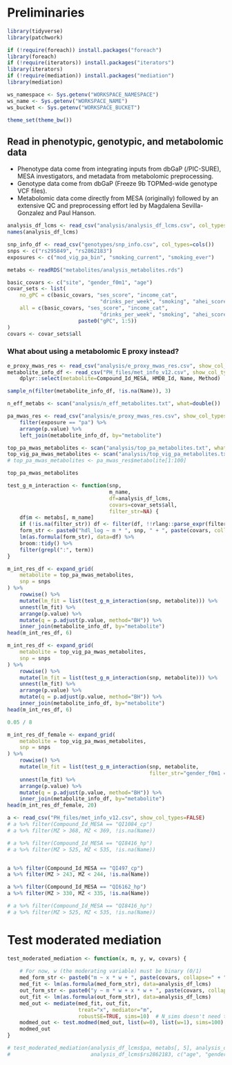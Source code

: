 # Preliminaries
```r
library(tidyverse)
library(patchwork)

if (!require(foreach)) install.packages("foreach")
library(foreach)
if (!require(iterators)) install.packages("iterators")
library(iterators)
if (!require(mediation)) install.packages("mediation")
library(mediation)
```

```r
ws_namespace <- Sys.getenv("WORKSPACE_NAMESPACE")
ws_name <- Sys.getenv("WORKSPACE_NAME")
ws_bucket <- Sys.getenv("WORKSPACE_BUCKET")
```

```r
theme_set(theme_bw())
```

## Read in phenotypic, genotypic, and metabolomic data
* Phenotype data come from integrating inputs from dbGaP (/PIC-SURE), MESA investigators, and metadata from metabolomic preprocessing.
* Genotype data come from dbGaP (Freeze 9b TOPMed-wide genotype VCF files).
* Metabolomic data come directly from MESA (originally) followed by an extensive QC and preprocessing effort led by Magdalena Sevilla-Gonzalez and Paul Hanson.
```r
analysis_df_lcms <- read_csv("analysis/analysis_df_lcms.csv", col_types=cols())
names(analysis_df_lcms)
```

```r
snp_info_df <- read_csv("genotypes/snp_info.csv", col_types=cols())
snps <- c("rs295849", "rs2862183")
exposures <- c("mod_vig_pa_bin", "smoking_current", "smoking_ever")
```

```r
metabs <- readRDS("metabolites/analysis_metabolites.rds")
```

```r
basic_covars <- c("site", "gender_f0m1", "age")
covar_sets <- list(
    no_gPC = c(basic_covars, "ses_score", "income_cat", 
                              "drinks_per_week", "smoking", "ahei_score", "dash_score"),
    all = c(basic_covars, "ses_score", "income_cat", 
                              "drinks_per_week", "smoking", "ahei_score", "dash_score",
                       paste0("gPC", 1:5))
)
covars <- covar_sets$all
```

### What about using a metabolomic E proxy instead?
```r
e_proxy_mwas_res <- read_csv("analysis/e_proxy_mwas_res.csv", show_col_types=FALSE)
metabolite_info_df <- read_csv("PH_files/met_info_v12.csv", show_col_types=FALSE) %>%
    dplyr::select(metabolite=Compound_Id_MESA, HMDB_Id, Name, Method)
```

```r
sample_n(filter(metabolite_info_df, !is.na(Name)), 3)
```

```r
n_eff_metabs <- scan("analysis/n_eff_metabolites.txt", what=double())

pa_mwas_res <- read_csv("analysis/e_proxy_mwas_res.csv", show_col_types=FALSE) %>%
    filter(exposure == "pa") %>%
    arrange(p.value) %>%
    left_join(metabolite_info_df, by="metabolite")

top_pa_mwas_metabolites <- scan("analysis/top_pa_metabolites.txt", what=character())
top_vig_pa_mwas_metabolites <- scan("analysis/top_vig_pa_metabolites.txt", what=character())
# top_pa_mwas_metabolites <- pa_mwas_res$metabolite[1:100]
```

```r
top_pa_mwas_metabolites
```

```r
test_g_m_interaction <- function(snp,
                                 m_name, 
                                 df=analysis_df_lcms, 
                                 covars=covar_sets$all,
                                 filter_str=NA) {
    df$m <- metabs[, m_name]
    if (!is.na(filter_str)) df <- filter(df, !!rlang::parse_expr(filter_str))
    form_str <- paste0("hdl_log ~ m * ", snp, " + ", paste(covars, collapse=" + "))
    lm(as.formula(form_str), data=df) %>%
    broom::tidy() %>%
    filter(grepl(":", term))
}

m_int_res_df <- expand_grid(
    metabolite = top_pa_mwas_metabolites,
    snp = snps
) %>%
    rowwise() %>%
    mutate(lm_fit = list(test_g_m_interaction(snp, metabolite))) %>%
    unnest(lm_fit) %>%
    arrange(p.value) %>%
    mutate(q = p.adjust(p.value, method="BH")) %>%
    inner_join(metabolite_info_df, by="metabolite")
head(m_int_res_df, 6)

m_int_res_df <- expand_grid(
    metabolite = top_vig_pa_mwas_metabolites,
    snp = snps
) %>%
    rowwise() %>%
    mutate(lm_fit = list(test_g_m_interaction(snp, metabolite))) %>%
    unnest(lm_fit) %>%
    arrange(p.value) %>%
    mutate(q = p.adjust(p.value, method="BH")) %>%
    inner_join(metabolite_info_df, by="metabolite")
head(m_int_res_df, 6)
```

```r
0.05 / 8
```

```r
m_int_res_df_female <- expand_grid(
    metabolite = top_vig_pa_mwas_metabolites,
    snp = snps
) %>%
    rowwise() %>%
    mutate(lm_fit = list(test_g_m_interaction(snp, metabolite, 
                                              filter_str="gender_f0m1 == 0"))) %>%
    unnest(lm_fit) %>%
    arrange(p.value) %>%
    mutate(q = p.adjust(p.value, method="BH")) %>%
    inner_join(metabolite_info_df, by="metabolite")
head(m_int_res_df_female, 20)
```

```r
a <- read_csv("PH_files/met_info_v12.csv", show_col_types=FALSE)
# a %>% filter(Compound_Id_MESA == "QI1084_cp")
# a %>% filter(MZ > 368, MZ < 369, !is.na(Name))

# a %>% filter(Compound_Id_MESA == "QI8416_hp")
# a %>% filter(MZ > 525, MZ < 535, !is.na(Name))


a %>% filter(Compound_Id_MESA == "QI497_cp")
a %>% filter(MZ > 243, MZ < 244, !is.na(Name))

a %>% filter(Compound_Id_MESA == "QI6162_hp")
a %>% filter(MZ > 330, MZ < 335, !is.na(Name))

# a %>% filter(Compound_Id_MESA == "QI8416_hp")
# a %>% filter(MZ > 525, MZ < 535, !is.na(Name))
```

# Test moderated mediation
```r
test_moderated_mediation <- function(x, m, y, w, covars) {
    
    # For now, w (the moderating variable) must be binary (0/1)
    med_form_str <- paste0("m ~ x * w + ", paste(covars, collapse=" + "))
    med_fit <- lm(as.formula(med_form_str), data=analysis_df_lcms)
    out_form_str <- paste0("y ~ m * w + x * w + ", paste(covars, collapse=" + "))
    out_fit <- lm(as.formula(out_form_str), data=analysis_df_lcms)
    med_out <- mediate(med_fit, out_fit, 
                       treat="x", mediator="m",
                       robustSE=TRUE, sims=10)  # N_sims doesn't need to be high for this step
    modmed_out <- test.modmed(med_out, list(w=0), list(w=1), sims=100)
    modmed_out
}
```

```r
# test_moderated_mediation(analysis_df_lcms$pa, metabs[, 5], analysis_df_lcms$hdl_log, 
#                          analysis_df_lcms$rs2862183, c("age", "gender_f0m1"))
```
